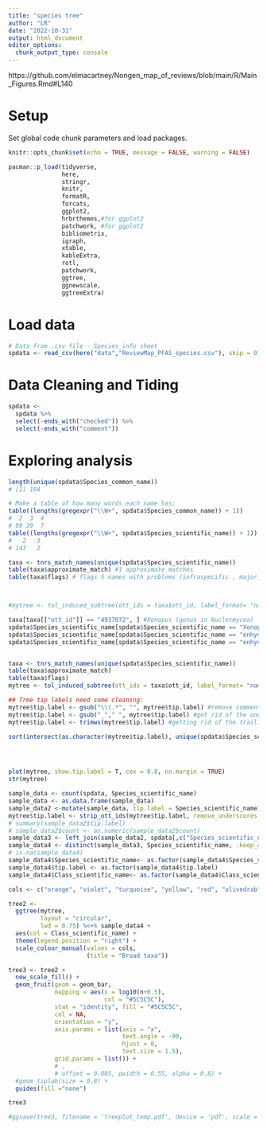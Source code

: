 ```yaml
---
title: "species tree"
author: "LR"
date: "2022-10-31"
output: html_document
editor_options: 
  chunk_output_type: console
---
```

https://github.com/elmacartney/Nongen_map_of_reviews/blob/main/R/Main_Figures.Rmd#L140

# Setup

Set global code chunk parameters and load packages.

```r
knitr::opts_chunk$set(echo = TRUE, message = FALSE, warning = FALSE)

pacman::p_load(tidyverse,
               here,
               stringr,
               knitr,
               formatR,
               forcats,
               ggplot2,
               hrbrthemes,#for ggplot2
               patchwork, #for ggplot2
               bibliometrix,
               igraph,
               xtable,
               kableExtra,
               rotl,
               patchwork,
               ggtree,
               ggnewscale,
               ggtreeExtra)
```

# Load  data
```r
# Data from .csv file - Species_info sheet
spdata <- read_csv(here("data","ReviewMap_PFAS_species.csv"), skip = 0)
```

# Data Cleaning and Tiding

```r
spdata <- 
  spdata %>%
  select(-ends_with("checked")) %>% 
  select(-ends_with("comment"))
```

# Exploring analysis

```r
length(unique(spdata$Species_common_name)) 
# [1] 104

# Make a table of how many words each name has:
table((lengths(gregexpr("\\W+", spdata$Species_common_name)) + 1)) 
#  2  3  4 
# 99 39  7 
table((lengths(gregexpr("\\W+", spdata$Species_scientific_name)) + 1)) 
#   2   3 
# 143   2

taxa <- tnrs_match_names(unique(spdata$Species_scientific_name))
table(taxa$approximate_match) #1 approximate matches
table(taxa$flags) # flags 5 names with problems (infraspecific , major_rank_conflict, sibling_higher )



#mytree <- tol_induced_subtree(ott_ids = taxa$ott_id, label_format= "name") #this will fail with: Error: HTTP failure: 400 - [/v3/tree_of_life/induced_subtree] Error: node_id 'ott4937072' was not found!list(ott4937072 = "pruned_ott_id")

taxa[taxa[["ott_id"]] == "4937072", ] #Xenopus (genus in Nucletmycea)  - "major_rank_conflict"
spdata$Species_scientific_name[spdata$Species_scientific_name == "Xenopus"] <- "Xenopus laevis"
spdata$Species_scientific_name[spdata$Species_scientific_name == "enhydra lutris nereis"] <- "Enhydra lutris"
spdata$Species_scientific_name[spdata$Species_scientific_name == "enhydra lutris nereis"] <- "Enhydra lutris"


taxa <- tnrs_match_names(unique(spdata$Species_scientific_name))
table(taxa$approximate_match)
table(taxa$flags)
mytree <- tol_induced_subtree(ott_ids = taxa$ott_id, label_format= "name") #HTTP failure: 400 [/v3/tree_of_life/induced_subtree] Error: node_id 'ott4937072' was not found!list(ott4937072 = "pruned_ott_id")

## Tree tip labels need some cleaning:
mytree$tip.label <- gsub("\\(.*", "", mytree$tip.label) #remove comments
mytree$tip.label <- gsub("_"," ", mytree$tip.label) #get rid of the underscores
mytree$tip.label <- trimws(mytree$tip.label) #getting rid of the trailing whitespace

sort(intersect(as.character(mytree$tip.label), unique(spdata$Species_scientific_name))) # 77 names are matching. 27 are not matching.




plot(mytree, show.tip.label = T, cex = 0.8, no.margin = TRUE)
str(mytree)

sample_data <- count(spdata, Species_scientific_name)
sample_data <- as.data.frame(sample_data)
sample_data2 <-mutate(sample_data, tip.label = Species_scientific_name)
mytree$tip.label <- strip_ott_ids(mytree$tip.label, remove_underscores = TRUE)
# summary(sample_data2$tip.label)
# sample_data2$count <- as.numeric(sample_data2$count)
sample_data3 <- left_join(sample_data2, spdata[,c("Species_scientific_name","Class_scientific_name")], by = "Species_scientific_name")
sample_data4 <- distinct(sample_data3, Species_scientific_name, .keep_all = TRUE)
# is.na(sample_data4)
sample_data4$Species_scientific_name<- as.factor(sample_data4$Species_scientific_name)
sample_data4$tip.label <- as.factor(sample_data4$tip.label)
sample_data4$Class_scientific_name<- as.factor(sample_data4$Class_scientific_name)

cols <- c("orange", "violet", "turquoise", "yellow", "red", "olivedrab", "navy", "seagreen", "lightslateblue", "magenta3")

tree2 <- 
  ggtree(mytree,
         layout = "circular",
         lwd = 0.75) %<+% sample_data4 +
  aes(col = Class_scientific_name) + 
  theme(legend.position = "right") +
  scale_colour_manual(values = cols,
                      (title = "Broad taxa"))

tree3 <- tree2 +
  new_scale_fill() +
  geom_fruit(geom = geom_bar, 
             mapping = aes(x = log10(n+0.5), 
                           col = "#5C5C5C"),
             stat = "identity", fill = "#5C5C5C", 
             col = NA, 
             orientation = "y",
             axis.params = list(axis = "x", 
                                text.angle = -90,
                                hjust = 0,
                                text.size = 1.5), 
             grid.params = list()) +
             # ,
             # offset = 0.085, pwidth = 0.55, alpha = 0.8) +
  #geom_tiplab(size = 0.8) +
  guides(fill ="none")

tree3

#ggsave(tree3, filename = 'treeplot_temp.pdf', device = 'pdf', scale = 0.8)
```


